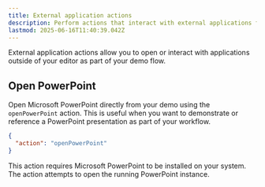 ```yaml
---
title: External application actions
description: Perform actions that interact with external applications from your demos.
lastmod: 2025-06-16T11:40:39.042Z
---
```



External application actions allow you to open or interact with applications outside of your editor as part of your demo flow.

## Open PowerPoint

Open Microsoft PowerPoint directly from your demo using the `openPowerPoint` action. This is useful when you want to demonstrate or reference a PowerPoint presentation as part of your workflow.

```json
{
  "action": "openPowerPoint"
}
```

<Aside type="note" title="PowerPoint must be installed">
  This action requires Microsoft PowerPoint to be installed on your system. The action attempts to open the running PowerPoint instance.
</Aside>
